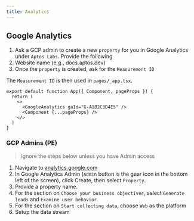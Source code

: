 ```yaml
---
title: Analytics
---
```



## Google Analytics

1. Ask a GCP admin to create a new `property` for you in Google Analytics under `Aptos Labs`. Provide the following
  1. Website name (e.g., docs.aptos.dev)
2. Once the `property` is created, ask for the `Measurement ID`

The `Measurement ID` is then used in `pages/_app.tsx`.

<FileTree>
  <FileTree.Folder name="pages" defaultOpen>
    <FileTree.File name="_meta.ts" />
    <FileTree.Folder name="api" />
    <FileTree.Folder name="en" />
    <FileTree.File name="_app.tsx" active />
  </FileTree.Folder>
</FileTree>

```tsx filename="pages/_app.tsx" /gaId="G-A1B2C3D4E5"/
export default function App({ Component, pageProps }) {
  return (
    <>
      <GoogleAnalytics gaId="G-A1B2C3D4E5" />
      <Component {...pageProps} />
    </>
  )
}
```


### GCP Admins (PE)

> Ignore the steps below unless you have Admin access

1. Navigate to [analytics.google.com](analytics.google.com)
2. In Google Analytics Admin (`Admin` button is the gear icon in the bottom left of the screen), click Create, then select `Property`.
3. Provide a property name.
4. For the section on `Choose your business objectives`, select `Generate leads` and `Examine user behavior`
5. For the section on `Start collecting data`, choose `Web` as the platform
6. Setup the data stream